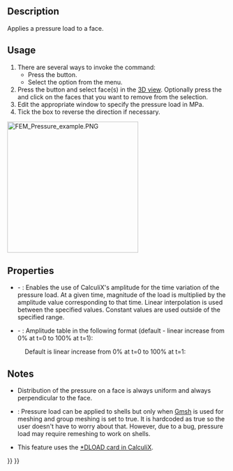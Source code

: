 <languages/>
<translate>

<!--T:9-->
{{Docnav
|[[FEM_ConstraintForce|Constraint force]]
|[[FEM_ConstraintCentrif|Constraint centrif]]
|[[FEM_Workbench|FEM]]
|IconL=FEM_ConstraintForce.svg
|IconR=FEM_ConstraintCentrif.svg
|IconC=Workbench_FEM.svg
}}

<!--T:1-->
{{GuiCommandContainer|
{{GuiCommand
|Name=FEM ConstraintPressure
|MenuLocation=Model → Mechanical Boundary Conditions and Loads → Pressure Load
|Workbenches=[[FEM_Workbench|FEM]]
|SeeAlso=[[FEM_ConstraintForce|FEM Constraint force]]
}}
{{GuiCommandFemInfo
|Solvers=CalculiX, Elmer
}}
}}

==Description== <!--T:2-->

<!--T:6-->
Applies a pressure load to a face.

==Usage== <!--T:3-->

<!--T:7-->
# There are several ways to invoke the command:
#* Press the {{Button|[[Image:FEM_ConstraintPressure.svg|16px]] [[FEM_ConstraintPressure|Pressure Load]]}} button.
#* Select the {{MenuCommand|Model → Mechanical Boundary Conditions and Loads → [[Image:FEM_ConstraintPressure.svg|16px]] Pressure Load}} option from the menu.
# Press the {{Button|Add}} button and select face(s) in the [[3D_view|3D view]]. Optionally press the {{Button|Remove}} and click on the faces that you want to remove from the selection.
# Edit the appropriate window to specify the pressure load in MPa.
# Tick the box to reverse the direction if necessary.

</translate>
[[Image:FEM_Pressure_example.PNG|300px]]
<translate>
<!--T:14-->
{{Caption|Pressure load applied to a cylinder}}

==Properties== <!--T:15-->

<!--T:16-->
* {{PropertyData|Enable Amplitude}} - {{Version|1.1}}: Enables the use of CalculiX's amplitude for the time variation of the pressure load. At a given time, magnitude of the load is multiplied by the amplitude value corresponding to that time. Linear interpolation is used between the specified values. Constant values are used outside of the specified range.
* {{PropertyData|Amplitude Values}} - {{Version|1.1}}: Amplitude table in the following format (default - linear increase from 0% at t=0 to 100% at t=1):

</translate>
: {{Code|lang=text|code=
time_1, amplitude_value_1
...
}}
<translate>

<!--T:17-->
: Default is linear increase from 0% at t=0 to 100% at t=1:

</translate>
: {{Code|lang=text|code=
0, 0
1, 1
}}
<translate>

==Notes== <!--T:5-->

<!--T:8-->
* Distribution of the pressure on a face is always uniform and always perpendicular to the face.

<!--T:13-->
* {{VersionMinus|0.21}}: Pressure load can be applied to shells but only when [[FEM_MeshGmshFromShape|Gmsh]] is used for meshing and group meshing is set to true. It is hardcoded as true so the user doesn't have to worry about that. However, due to a bug, pressure load may require remeshing to work on shells.
* This feature uses the [https://web.mit.edu/calculix_v2.7/CalculiX/ccx_2.7/doc/ccx/node190.html *DLOAD card in CalculiX].


<!--T:10-->
{{Docnav
|[[FEM_ConstraintForce|Constraint force]]
|[[FEM_ConstraintCentrif|Constraint centrif]]
|[[FEM_Workbench|FEM]]
|IconL=FEM_ConstraintForce.svg
|IconR=FEM_ConstraintCentrif.svg
|IconC=Workbench_FEM.svg
}}

</translate>
{{FEM Tools navi{{#translation:}}}}
{{Userdocnavi{{#translation:}}}}